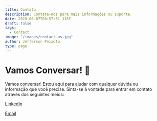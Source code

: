 ```yaml
---
title: Contato
description: Contate-nos para mais informações ou suporte.
date: 2028-06-07T08:57:51.118Z
draft: false
tags:
  - Contact
image: "/images/contact-us.jpg"
author: Jefferson Peixoto
type: page
---
```


# Vamos Conversar! 💬

Vamos conversar! Estou aqui para ajudar com qualquer dúvida ou informação que você precise. Sinta-se à vontade para entrar em contato através dos seguintes meios:

[LinkedIn](https://www.linkedin.com/in/jefferson-peixoto/)

[Email](mailto:jefferson.-peixoto@hotmail.com)